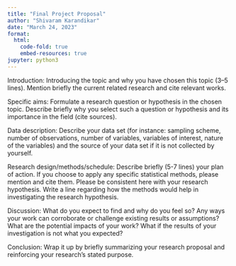 ```yaml
---
title: "Final Project Proposal"
author: "Shivaram Karandikar"
date: "March 24, 2023"
format:
  html:
    code-fold: true
    embed-resources: true
jupyter: python3
---
```

Introduction: Introducing the topic and why you have chosen this topic (3–5 lines). Mention briefly the current related research and cite relevant works.


Specific aims: Formulate a research question or hypothesis in the chosen topic. Describe briefly why you select such a question or hypothesis and its importance in the field (cite sources).

Data description: Describe your data set (for instance: sampling scheme, number of observations, number of variables, variables of interest, nature of the variables) and the source of your data set if it is not collected by yourself.

Research design/methods/schedule: Describe briefly (5-7 lines) your plan of action. If you choose to apply any specific statistical methods, please mention and cite them. Please be consistent here with your research hypothesis. Write a line regarding how the methods would help in investigating the research hypothesis.

Discussion: What do you expect to find and why do you feel so? Any ways your work can corroborate or challenge existing results or assumptions? What are the potential impacts of your work? What if the results of your investigation is not what you expected?

Conclusion: Wrap it up by briefly summarizing your research proposal and reinforcing your research’s stated purpose.
